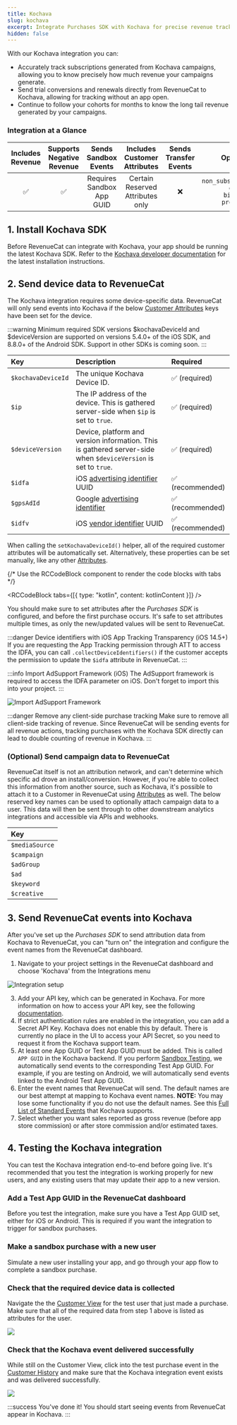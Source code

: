 ```yaml
---
title: Kochava
slug: kochava
excerpt: Integrate Purchases SDK with Kochava for precise revenue tracking
hidden: false
---
```


With our Kochava integration you can:

- Accurately track subscriptions generated from Kochava campaigns, allowing you to know precisely how much revenue your campaigns generate.
- Send trial conversions and renewals directly from RevenueCat to Kochava, allowing for tracking without an app open.
- Continue to follow your cohorts for months to know the long tail revenue generated by your campaigns.

### Integration at a Glance

| Includes Revenue | Supports Negative Revenue |   Sends Sandbox Events    |   Includes Customer Attributes   | Sends Transfer Events |                                       Optional Event Types                                        |
| :--------------: | :-----------------------: | :-----------------------: | :------------------------------: | :-------------------: | :-----------------------------------------------------------------------------------------------: |
|        ✅        |            ✅             | Requires Sandbox App GUID | Certain Reserved Attributes only |          ❌           | `non_subscription_purchase_event` `expiration_event` `billing_issue_event` `product_change_event` |

## 1. Install Kochava SDK

Before RevenueCat can integrate with Kochava, your app should be running the latest Kochava SDK. Refer to the [Kochava developer documentation](https://support.kochava.com/sdk-integration/) for the latest installation instructions.

## 2. Send device data to RevenueCat

The Kochava integration requires some device-specific data. RevenueCat will only send events into Kochava if the below [Customer Attributes](/customers/customer-attributes) keys have been set for the device.

:::warning Minimum required SDK versions
$kochavaDeviceId and $deviceVersion are supported on versions 5.4.0+ of the iOS SDK, and 8.8.0+ of the Android SDK. Support in other SDKs is coming soon.
:::

| Key                | Description                                                                                                                                     | Required         |
| :----------------- | :---------------------------------------------------------------------------------------------------------------------------------------------- | :--------------- |
| `$kochavaDeviceId` | The unique Kochava Device ID.                                                                                                                   | ✅ (required)    |
| `$ip`              | The IP address of the device. This is gathered server-side when `$ip` is set to `true`.                                                         | ✅ (required)    |
| `$deviceVersion`   | Device, platform and version information. This is gathered server-side when `$deviceVersion` is set to `true`.                                  | ✅ (required)    |
| `$idfa`            | iOS [advertising identifier](https://developer.apple.com/documentation/adsupport/asidentifiermanager/1614151-advertisingidentifier) UUID        | ✅ (recommended) |
| `$gpsAdId`         | Google [advertising identifier](https://developers.google.com/android/reference/com/google/android/gms/ads/identifier/AdvertisingIdClient.Info) | ✅ (recommended) |
| `$idfv`            | iOS [vendor identifier](https://developer.apple.com/documentation/uikit/uidevice/1620059-identifierforvendor) UUID                              | ✅ (recommended) |

When calling the `setKochavaDeviceId()` helper, all of the required customer attributes will be automatically set. Alternatively, these properties can be set manually, like any other [Attributes](/customers/customer-attributes).


{/* Use the RCCodeBlock component to render the code blocks with tabs */}

<RCCodeBlock tabs={[{ type: "kotlin", content: kotlinContent }]} />

You should make sure to set attributes after the _Purchases SDK_ is configured, and before the first purchase occurs. It's safe to set attributes multiple times, as only the new/updated values will be sent to RevenueCat.

:::danger Device identifiers with iOS App Tracking Transparency (iOS 14.5+)
If you are requesting the App Tracking permission through ATT to access the IDFA, you can call `.collectDeviceIdentifiers()` if the customer accepts the permission to update the `$idfa` attribute in RevenueCat.
:::

:::info Import AdSupport Framework (iOS)
The AdSupport framework is required to access the IDFA parameter on iOS. Don't forget to import this into your project.
:::

![Import AdSupport Framework](/docs_images/integrations/attribution/import-adsupport-framework.png)

:::danger Remove any client-side purchase tracking
Make sure to remove all client-side tracking of revenue. Since RevenueCat will be sending events for all revenue actions, tracking purchases with the Kochava SDK directly can lead to double counting of revenue in Kochava.
:::

### (Optional) Send campaign data to RevenueCat

RevenueCat itself is not an attribution network, and can't determine which specific ad drove an install/conversion. However, if you're able to collect this information from another source, such as Kochava, it's possible to attach it to a Customer in RevenueCat using [Attributes](/customers/customer-attributes) as well.
The below reserved key names can be used to optionally attach campaign data to a user. This data will then be sent through to other downstream analytics integrations and accessible via APIs and webhooks.

| Key            |
| :------------- |
| `$mediaSource` |
| `$campaign`    |
| `$adGroup`     |
| `$ad`          |
| `$keyword`     |
| `$creative`    |

## 3. Send RevenueCat events into Kochava

After you've set up the _Purchases SDK_ to send attribution data from Kochava to RevenueCat, you can "turn on" the integration and configure the event names from the RevenueCat dashboard.

1. Navigate to your project settings in the RevenueCat dashboard and choose 'Kochava' from the Integrations menu

![Integration setup](/docs_images/integrations/setup-integrations.png)

3. Add your API key, which can be generated in Kochava. For more information on how to access your API key, see the following [documentation](https://support.kochava.com/analytics-reports-api/create-and-manage-application-programming-interface-key/).
4. If strict authentication rules are enabled in the integration, you can add a Secret API Key. Kochava does not enable this by default. There is currently no place in the UI to access your API Secret, so you need to request it from the Kochava support team.
5. At least one App GUID or Test App GUID must be added. This is called `APP GUID` in the Kochava backend. If you perform [Sandbox Testing](https://www.revenuecat.com/docs/test-and-launch/sandbox), we automatically send events to the corresponding Test App GUID. For example, if you are testing on Android, we will automatically send events linked to the Android Test App GUID.
6. Enter the event names that RevenueCat will send. The default names are our best attempt at mapping to Kochava event names. **NOTE:** You may lose some functionality if you do not use the default names. See this [Full List of Standard Events](https://support.kochava.com/reference-information/post-install-event-examples/) that Kochava supports.
7. Select whether you want sales reported as gross revenue (before app store commission) or after store commission and/or estimated taxes.

## 4. Testing the Kochava integration

You can test the Kochava integration end-to-end before going live. It's recommended that you test the integration is working properly for new users, and any existing users that may update their app to a new version.

### Add a Test App GUID in the RevenueCat dashboard

Before you test the integration, make sure you have a Test App GUID set, either for iOS or Android. This is required if you want the integration to trigger for sandbox purchases.

### Make a sandbox purchase with a new user

Simulate a new user installing your app, and go through your app flow to complete a sandbox purchase.

### Check that the required device data is collected

Navigate the the [Customer View](/dashboard-and-metrics/customer-profile#customer-details) for the test user that just made a purchase. Make sure that all of the required data from step 1 above is listed as attributes for the user.

![](/docs_images/integrations/attribution/kochava/kochava-attributes.png)

### Check that the Kochava event delivered successfully

While still on the Customer View, click into the test purchase event in the [Customer History](/dashboard-and-metrics/customer-profile) and make sure that the Kochava integration event exists and was delivered successfully.

![](/docs_images/integrations/attribution/kochava/kochava-event-sent.png)

:::success You've done it!
You should start seeing events from RevenueCat appear in Kochava.
:::
